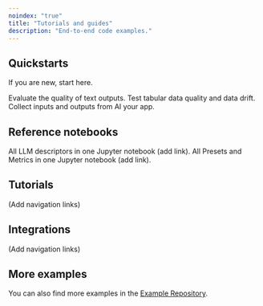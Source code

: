 ```yaml
---
noindex: "true"
title: "Tutorials and guides"
description: "End-to-end code examples."
---
```


## Quickstarts

If you are new, start here.

<CardGroup cols={3}>
  <Card title="LLM quickstart" icon="comment-text" href="/quickstart_llm">
    Evaluate the quality of text outputs.
  </Card>

  <Card title="ML quickstart" icon="table" href="/quickstart_ml">
    Test tabular data quality and data drift.
  </Card>

  <Card title="Tracing quickstart" icon="bars-staggered" href="/quickstart_tracing">
    Collect inputs and outputs from AI your app.
  </Card>
</CardGroup>

## Reference notebooks

<CardGroup cols={2}>
  <Card title="All Descriptors" icon="comment-text" href="/quickstart_llm">
    All LLM descriptors in one Jupyter notebook (add link).
  </Card>

  <Card title="All Metrics / Presets" icon="table" href="/quickstart_ml">
    All Presets and Metrics in one Jupyter notebook (add link).
  </Card>
</CardGroup>

## Tutorials

(Add navigation links)

## Integrations

(Add navigation links)

## More examples

You can also find more examples in the [Example Repository](https://github.com/evidentlyai/community-examples).